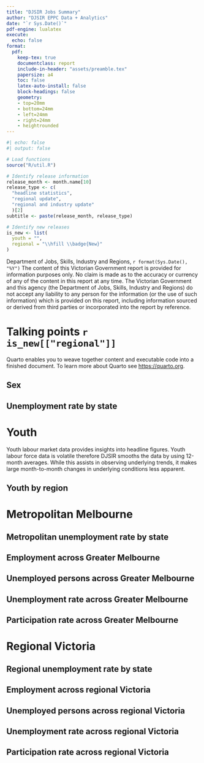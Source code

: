 ```yaml
---
title: "DJSIR Jobs Summary"
author: "DJSIR EPPC Data + Analytics"
date: "`r Sys.Date()`"
pdf-engine: lualatex
execute:
  echo: false
format:
  pdf: 
    keep-tex: true
    documentclass: report
    include-in-header: "assets/preamble.tex"
    papersize: a4
    toc: false
    latex-auto-install: false
    block-headings: false
    geometry:
    - top=20mm
    - bottom=24mm
    - left=24mm
    - right=24mm
    - heightrounded
---
```



<!-- SETUP -->

```r
#| echo: false
#| output: false

# Load functions
source("R/util.R")

# Identify release information
release_month <- month.name[10]
release_type <- c(
  "headline statistics", 
  "regional update",
  "regional and industry update"
  )[2]
subtitle <- paste(release_month, release_type)

# Identify new releases
is_new <- list(
  youth = "",
  regional = "\\hfill \\badge{New}"
)


```




<!-- TITLE PAGE -->

```{=tex}
\begin{titlepage}
\AddToShipoutPicture*{\BackgroundPic}
  \begin{flushright}
    \begin{varwidth}{4in}
      \begin{flushright}
        \color{black}
        \vspace*{10.65cm}
        {\Huge\bfseries Jobs Briefing}
        \linebreak
        \linebreak
        {\large `r subtitle`}
        \linebreak
        \linebreak
        `r format(Sys.Date(), "%e %B %Y")`
        \vfill
      \end{flushright}
    \end{varwidth}
  \end{flushright}
\end{titlepage}
```



<!-- TOC & Disclaimer page -->

```{=tex}
\pagenumbering{gobble}
\setcounter{tocdepth}{1}
\tableofcontents
\vspace*{\fill}
```
\copyright \enspace Department of Jobs, Skills, Industry and Regions, `r format(Sys.Date(), "%Y")` \newline \newline The content of this Victorian Government report is provided for information purposes only. No claim is made as to the accuracy or currency of any of the content in this report at any time. The Victorian Government and this agency (the Department of Jobs, Skills, Industry and Regions) do not accept any liability to any person for the information (or the use of such information) which is provided on this report, including information sourced or derived from third parties or incorporated into the report by reference. \newpage \pagenumbering{arabic}






# Talking points `r is_new[["regional"]]`

Quarto enables you to weave together content and executable code into a finished document. To learn more about Quarto see <https://quarto.org>.




\smallspacechapter{Employment Summary}

\vfill
\input{./assets/latex_table/Overview.tex}
\vfill


\newpage
\vspace*{1mm}
\vfill

## Sex

\input{./assets/latex_table/Sex.tex}
\vfill

## Unemployment rate by state

\input{./assets/latex_table/StateUnemployment.tex}
\vfill


# Youth

Youth labour market data provides insights into headline figures. Youth labour force data is volatile therefore DJSIR smooths the data by using 12-month averages. While this assists in observing underlying trends, it makes large month-to-month changes in underlying conditions less apparent.
\linebreak
\linebreak

\input{./assets/latex_table/Age.tex}

\pagebreak
\vspace*{1mm}
\vfill

## Youth by region 

\input{./assets/latex_table/AgeRegion.tex}
\vfill

# Metropolitan Melbourne

## Metropolitan unemployment rate by state

\input{./assets/latex_table/MetroUnemployment.tex}

## Employment across Greater Melbourne

\input{./assets/latex_table/RegionMetroEmployed.tex}

## Unemployed persons across Greater Melbourne

\input{./assets/latex_table/RegionMetroUnemployed.tex}

## Unemployment rate across Greater Melbourne

\input{./assets/latex_table/RegionMetroUnemployment.tex}

## Participation rate across Greater Melbourne

\input{./assets/latex_table/RegionMetroParticipation.tex}


# Regional Victoria

## Regional unemployment rate by state

\input{./assets/latex_table/NonMetroUnemployment.tex}

## Employment across regional Victoria

\input{./assets/latex_table/RegionNonMetroEmployed.tex}

## Unemployed persons across regional Victoria

\input{./assets/latex_table/RegionNonMetroUnemployed.tex}

## Unemployment rate across regional Victoria

\input{./assets/latex_table/RegionNonMetroUnemployment.tex}

## Participation rate across regional Victoria

\input{./assets/latex_table/RegionNonMetroParticipation.tex}


\smallspacechapter{Industry}
\input{./assets/latex_table/Industry.tex}
